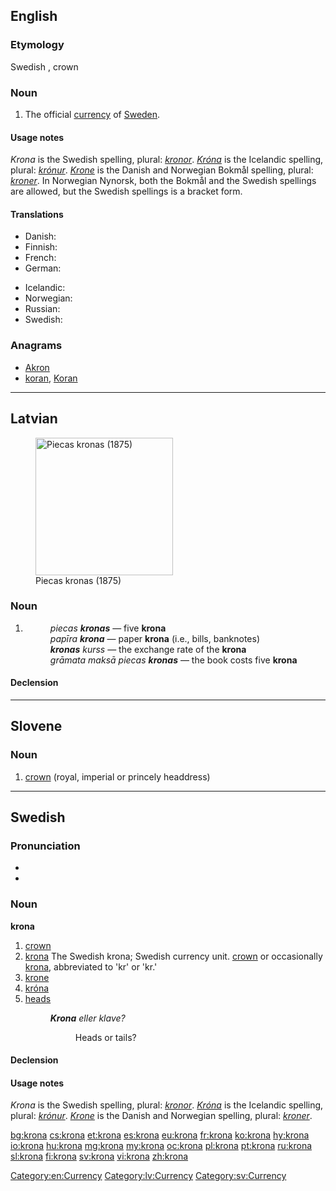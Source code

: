 {{also|króna|kröna|kronā}}
==English==
{{wikipedia|Swedish krona}}

===Etymology===
Swedish ''{{l|sv|krona}}'', crown

===Noun===
{{en-noun|kron|or}}

# The official [[currency]] of [[Sweden]].

====Usage notes====
''Krona'' is the Swedish spelling, plural: ''[[kronor]]''.  ''[[króna|Króna]]'' is the Icelandic spelling, plural: ''[[krónur]]''.  ''[[Krone]]'' is the Danish and Norwegian Bokmål spelling, plural: ''[[kroner]]''. In Norwegian Nynorsk, both the Bokmål and the Swedish spellings are allowed, but the Swedish spellings is a bracket form.

====Translations====
{{trans-top|currency}}
* Danish: {{t-|da|krone|c}}
* Finnish: {{t+|fi|kruunu}}
* French: {{t+|fr|couronne|f}}
* German: {{t+|de|Krone|f}}
{{trans-mid}}
* Icelandic: {{t+|is|króna|f}}
* Norwegian: {{t+|no|krone|m|f}}
* Russian: {{t+|ru|крона|f|tr=króna|sc=Cyrl}}
* Swedish: {{t+|sv|krona|c}}
{{trans-bottom}}

===Anagrams===
* [[Akron#English|Akron]]
* [[koran#English|koran]], [[Koran#English|Koran]]

[[Category:en:Currency]]

----

==Latvian==
[[File:Wermlands enskilda.jpg|220px|thumb|Piecas kronas (1875)]]

===Noun===
{{lv-noun|f|4th}}

# {{l|en|lats}} {{gloss|monetary units of the [[Scandinavian]] [[country|countries]] (Swedish ''krona'', Danish ''krone'', Icelandic ''króna'')}}
#: ''piecas '''kronas''''' — five '''krona'''
#: ''papīra '''krona''''' — paper '''krona''' (i.e., bills, banknotes)
#: '''''kronas''' kurss'' — the exchange rate of the '''krona'''
#: ''grāmata maksā piecas '''kronas''''' — the book costs five '''krona'''

====Declension====
{{lv-decl-noun|kron|a|4th}}

{{rfap|lang=lv}}

[[Category:lv:Currency]]

----

==Slovene==

===Noun===
{{head|sl|noun|g=f}}

# [[crown]] (royal, imperial or princely headdress)

{{tbot entry|Slovene|crown|2008|April|sl}}

----

==Swedish==

===Pronunciation===
* {{IPA|/ˈkruːˌna/|lang=sv}}
* {{audio|Sv-krona.ogg|audio}}

===Noun===
'''krona'''

# [[crown]]
# [[krona#Engilish|krona]] The Swedish krona; Swedish currency unit. [[crown]] or occasionally [[krona#English|krona]], abbreviated to 'kr' or 'kr.'
# [[krone]] {{qualifier|Danish and Norwegian currencies}}
# [[króna]] {{qualifier|currencies}}
# [[heads]] {{qualifier|of a coin}}
#: '''''Krona''' eller klave?''
#:: Heads or tails?

====Declension====
{{sv-noun-reg-or|kron}}

====Usage notes====
''Krona'' is the Swedish spelling, plural: ''[[kronor]]''.  ''[[Króna]]'' is the Icelandic spelling, plural: ''[[krónur]]''.  ''[[Krone]]'' is the Danish and Norwegian spelling, plural: ''[[kroner]]''.

[[Category:sv:Currency]]

[[bg:krona]]
[[cs:krona]]
[[et:krona]]
[[es:krona]]
[[eu:krona]]
[[fr:krona]]
[[ko:krona]]
[[hy:krona]]
[[io:krona]]
[[hu:krona]]
[[mg:krona]]
[[my:krona]]
[[oc:krona]]
[[pl:krona]]
[[pt:krona]]
[[ru:krona]]
[[sl:krona]]
[[fi:krona]]
[[sv:krona]]
[[vi:krona]]
[[zh:krona]]